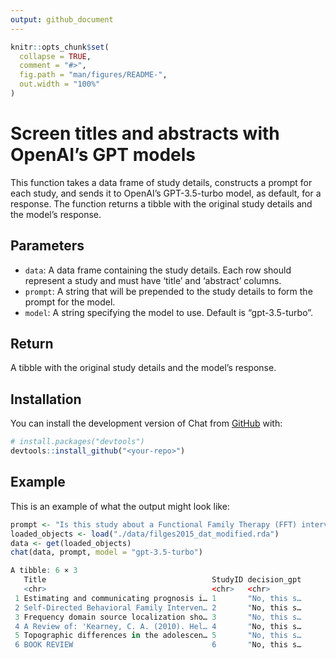 ```yaml
---
output: github_document
---
```


<!-- README.md is generated from README.Rmd. Please edit that file -->

```r
knitr::opts_chunk$set(
  collapse = TRUE,
  comment = "#>",
  fig.path = "man/figures/README-",
  out.width = "100%"
)
```

# Screen titles and abstracts with OpenAI’s GPT models

This function takes a data frame of study details, constructs a prompt
for each study, and sends it to OpenAI’s GPT-3.5-turbo model, as default, for a
response. The function returns a tibble with the original study details
and the model’s response.


## Parameters

- `data`: A data frame containing the study details. Each row should represent a study and must have 'title' and 'abstract' columns.
- `prompt`: A string that will be prepended to the study details to form the prompt for the model.
- `model`: A string specifying the model to use. Default is "gpt-3.5-turbo".

## Return

A tibble with the original study details and the model's response.

## Installation

You can install the development version of Chat from [GitHub](https://github.com/) with:

```r
# install.packages("devtools")
devtools::install_github("<your-repo>")
```

## Example

This is an example of what the output might look like:

```r
prompt <- "Is this study about a Functional Family Therapy (FFT) intervention?"
loaded_objects <- load("./data/filges2015_dat_modified.rda")
data <- get(loaded_objects)
chat(data, prompt, model = "gpt-3.5-turbo")

A tibble: 6 × 3
   Title                                     StudyID decision_gpt
   <chr>                                     <chr>   <chr>       
 1 Estimating and communicating prognosis i… 1       "No, this s…
 2 Self-Directed Behavioral Family Interven… 2       "No, this s…
 3 Frequency domain source localization sho… 3       "No, this s…
 4 A Review of: 'Kearney, C. A. (2010). Hel… 4       "No, this s…
 5 Topographic differences in the adolescen… 5       "No, this s…
 6 BOOK REVIEW                               6       "No, this s…
```
